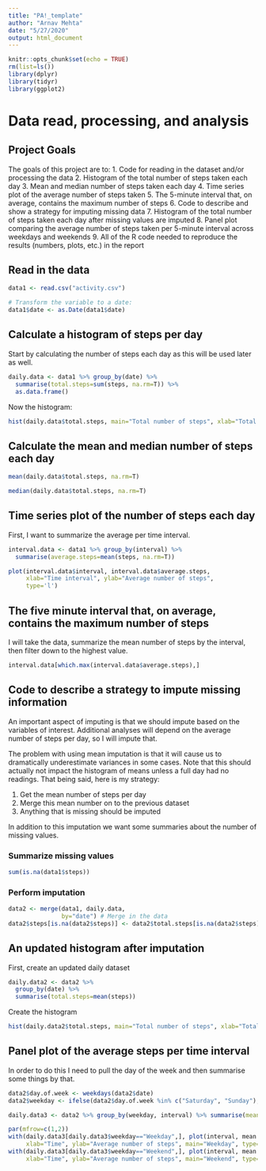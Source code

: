 ```yaml
---
title: "PA!_template"
author: "Arnav Mehta"
date: "5/27/2020"
output: html_document
---
```


```r
knitr::opts_chunk$set(echo = TRUE)
rm(list=ls())
library(dplyr)
library(tidyr)
library(ggplot2)
```

# Data read, processing, and analysis {.tabset}

## Project Goals

The goals of this project are to:
 1. Code for reading in the dataset and/or processing the data
 2. Histogram of the total number of steps taken each day
 3. Mean and median number of steps taken each day
 4. Time series plot of the average number of steps taken
 5. The 5-minute interval that, on average, contains the maximum number of steps
 6. Code to describe and show a strategy for imputing missing data
 7. Histogram of the total number of steps taken each day after missing values are imputed
 8. Panel plot comparing the average number of steps taken per 5-minute interval across weekdays and weekends
 9. All of the R code needed to reproduce the results (numbers, plots, etc.) in the report

## Read in the data

```r
data1 <- read.csv("activity.csv")

# Transform the variable to a date:
data1$date <- as.Date(data1$date)

```

## Calculate a histogram of steps per day

Start by calculating the number of steps each day as this will be used later as well.
```r
daily.data <- data1 %>% group_by(date) %>% 
  summarise(total.steps=sum(steps, na.rm=T)) %>% 
  as.data.frame()
```


Now the histogram:
```r
hist(daily.data$total.steps, main="Total number of steps", xlab="Total number of steps")

```

## Calculate the mean and median number of steps each day

```r

mean(daily.data$total.steps, na.rm=T)

median(daily.data$total.steps, na.rm=T)

```

## Time series plot of the number of steps each day

First, I want to summarize the average per time interval.
```r

interval.data <- data1 %>% group_by(interval) %>%
  summarise(average.steps=mean(steps, na.rm=T))

```


```r

plot(interval.data$interval, interval.data$average.steps,
     xlab="Time interval", ylab="Average number of steps",
     type='l')


```



## The five minute interval that, on average, contains the maximum number of steps

I will take the data, summarize the mean number of steps by the interval, then filter down to the highest value.

```r

interval.data[which.max(interval.data$average.steps),]

```




## Code to describe a strategy to impute missing information

An important aspect of imputing is that we should impute based on the variables of interest.  Additional analyses will depend on the average number of steps per day, so I will impute that.

The problem with using mean imputation is that it will cause us to dramatically underestimate variances in some cases.  Note that this should actually not impact the histogram of means unless a full day had no readings.  That being said, here is my strategy:

 1. Get the mean number of steps per day
 2. Merge this mean number on to the previous dataset
 3. Anything that is missing should be imputed

In addition to this imputation we want some summaries about the number of missing values.

### Summarize missing values
```r
sum(is.na(data1$steps))
```

### Perform imputation
```r

data2 <- merge(data1, daily.data,
               by="date") # Merge in the data
data2$steps[is.na(data2$steps)] <- data2$total.steps[is.na(data2$steps)] # Impute

```

## An updated histogram after imputation

First, create an updated daily dataset
```r

daily.data2 <- data2 %>%
  group_by(date) %>%
  summarise(total.steps=mean(steps))

```

Create the histogram
```r

hist(daily.data2$total.steps, main="Total number of steps", xlab="Total number of steps")


```



## Panel plot of the average steps per time interval

In order to do this I need to pull the day of the week and then summarise some things by that.

```r

data2$day.of.week <- weekdays(data2$date)
data2$weekday <- ifelse(data2$day.of.week %in% c("Saturday", "Sunday"), "Weekend", "Weekday")

daily.data3 <- data2 %>% group_by(weekday, interval) %>% summarise(mean.steps = mean(steps)) %>% as.data.frame()

par(mfrow=c(1,2))
with(daily.data3[daily.data3$weekday=="Weekday",], plot(interval, mean.steps,
     xlab="Time", ylab="Average number of steps", main="Weekday", type='l', las=2, cex.axis=0.8))
with(daily.data3[daily.data3$weekday=="Weekend",], plot(interval, mean.steps,
     xlab="Time", ylab="Average number of steps", main="Weekend", type='l', las=2, cex.axis=0.8))

```
